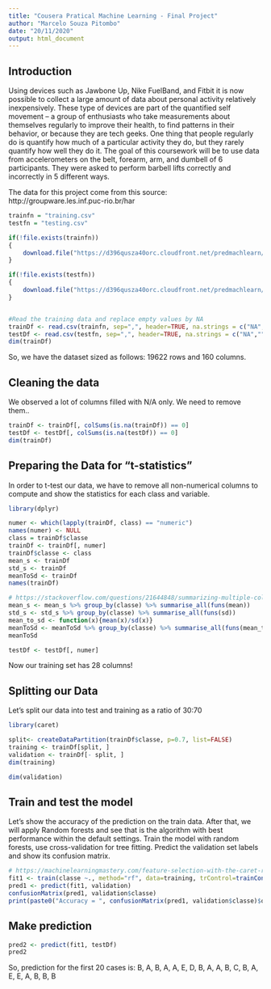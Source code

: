 ---
title: "Cousera Pratical Machine Learning - Final Project"
author: "Marcelo Souza Pitombo"
date: "20/11/2020"
output: html_document
---

## Introduction

Using devices such as Jawbone Up, Nike FuelBand, and Fitbit it is now possible to collect a large amount of data about personal activity relatively inexpensively. These type of devices are part of the quantified self movement – a group of enthusiasts who take measurements about themselves regularly to improve their health, to find patterns in their behavior, or because they are tech geeks. One thing that people regularly do is quantify how much of a particular activity they do, but they rarely quantify how well they do it. The goal of this coursework will be to use data from accelerometers on the belt, forearm, arm, and dumbell of 6 participants. They were asked to perform barbell lifts correctly and incorrectly in 5 different ways.

The data for this project come from this source: http://groupware.les.inf.puc-rio.br/har

```{r}

trainfn = "training.csv"
testfn = "testing.csv"

if(!file.exists(trainfn))
{
    download.file("https://d396qusza40orc.cloudfront.net/predmachlearn/pml-training.csv", destfile = trainfn)
}

if(!file.exists(testfn))
{
    download.file("https://d396qusza40orc.cloudfront.net/predmachlearn/pml-testing.csv", destfile = testfn)
}


#Read the training data and replace empty values by NA
trainDf <- read.csv(trainfn, sep=",", header=TRUE, na.strings = c("NA","",'#DIV/0!'))
testDf <- read.csv(testfn, sep=",", header=TRUE, na.strings = c("NA","",'#DIV/0!'))
dim(trainDf)

```
So, we have the dataset sized as follows: 19622 rows and 160 columns.

## Cleaning the data


We observed a lot of columns filled with N/A only. We need to remove them..

```{r}
trainDf <- trainDf[, colSums(is.na(trainDf)) == 0]
testDf <- testDf[, colSums(is.na(testDf)) == 0]
dim(trainDf)

```

## Preparing the Data for "t-statistics"

In order to t-test our data, we have to remove all non-numerical columns to compute and show the statistics for each class and variable.

```{r}
library(dplyr)
```

```{r}
numer <- which(lapply(trainDf, class) == "numeric")
names(numer) <- NULL
class = trainDf$classe
trainDf <- trainDf[, numer]
trainDf$classe <- class
mean_s <- trainDf
std_s <- trainDf
meanToSd <- trainDf
names(trainDf)
```

```{r}
# https://stackoverflow.com/questions/21644848/summarizing-multiple-columns-with-dplyr
mean_s <- mean_s %>% group_by(classe) %>% summarise_all(funs(mean))
std_s <- std_s %>% group_by(classe) %>% summarise_all(funs(sd))
mean_to_sd <- function(x){mean(x)/sd(x)}
meanToSd <- meanToSd %>% group_by(classe) %>% summarise_all(funs(mean_to_sd))
meanToSd
```

```{r}
testDf <- testDf[, numer]
```

Now our training set has 28 columns!

## Splitting our Data

Let's split our data into test and training as a ratio of 30:70

```{r}
library(caret)
```

```{r}
split<- createDataPartition(trainDf$classe, p=0.7, list=FALSE)
training <- trainDf[split, ]
validation <- trainDf[- split, ]
dim(training)
```

```{r}
dim(validation)
```
## Train and test the model

Let's show the accuracy of the prediction on the train data. After that, we will apply Random forests and see that is the algorithm with best performance within the default settings. Train the model with random forests, use cross-validation for tree fitting. Predict the validation set labels and show its confusion matrix.

```{r}
# https://machinelearningmastery.com/feature-selection-with-the-caret-r-package/
fit1 <- train(classe ~., method="rf", data=training, trControl=trainControl(method='cv'), number=5, allowParallel=TRUE)
pred1 <- predict(fit1, validation)
confusionMatrix(pred1, validation$classe)
print(paste0("Accuracy = ", confusionMatrix(pred1, validation$classe)$overall['Accuracy']))
```

## Make prediction
```{r}
pred2 <- predict(fit1, testDf)
pred2
```
So, prediction for the first 20 cases is: B, A, B, A, A, E, D, B, A, A, B, C, B, A, E, E, A, B, B, B